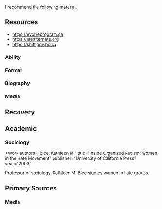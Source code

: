 ---
---

I recommend the following material.

## Resources

- https://evolveprogram.ca
- https://lifeafterhate.org
- https://shift.gov.bc.ca

### Ability
### Former
### Biography
### Media

## Recovery

## Academic

### Sociology

<Work
  authors="Blee, Kathleen M."
  title="Inside Organized Racism: Women in the Hate Movement"
  publisher="University of California Press"
  year="2003"
>
Professor of sociology, Kathleen M. Blee studies women in hate groups.
</Work>

## Primary Sources

### Media
